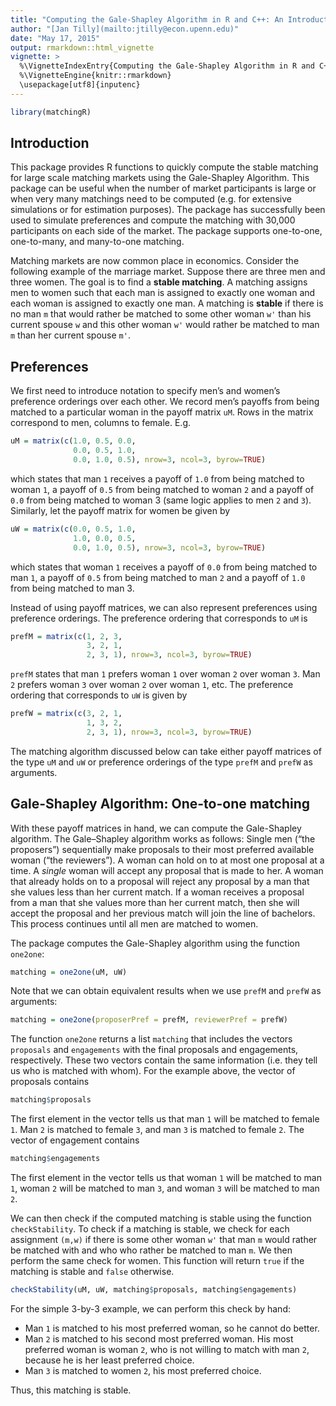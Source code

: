 ```yaml
---
title: "Computing the Gale-Shapley Algorithm in R and C++: An Introduction to matchingR"
author: "[Jan Tilly](mailto:jtilly@econ.upenn.edu)"
date: "May 17, 2015"
output: rmarkdown::html_vignette
vignette: >
  %\VignetteIndexEntry{Computing the Gale-Shapley Algorithm in R and C++: An Introduction to matchingR}
  %\VignetteEngine{knitr::rmarkdown}
  \usepackage[utf8]{inputenc}
---
```


```r
library(matchingR)
```

## Introduction

This package provides R functions to quickly compute the stable matching for large scale matching markets using the Gale-Shapley Algorithm. This package can be useful when the number of market participants is large or when very many matchings need to be computed (e.g. for extensive simulations or for estimation purposes). The package has successfully been used to simulate preferences and compute the matching with 30,000 participants on each side of the market. The package supports one-to-one, one-to-many, and many-to-one matching.  

Matching markets are now common place in economics. Consider the following example of the marriage market. Suppose there are three men and three women. The goal is to find a **stable matching**. A matching assigns men to women such that each man is assigned to exactly one woman and each woman is assigned to exactly one man. A matching is **stable** if there is no man `m` that would rather be matched to some other woman `w'` than his current spouse `w` and this other woman `w'` would rather be matched to man `m` than her current spouse `m'`.

## Preferences

We first need to introduce notation to specify men's and women's preference orderings over each other. We record men's payoffs from being matched to a particular woman in the payoff matrix `uM`. Rows in the matrix correspond to men, columns to female. E.g.
```r
uM = matrix(c(1.0, 0.5, 0.0,
              0.0, 0.5, 1.0,
              0.0, 1.0, 0.5), nrow=3, ncol=3, byrow=TRUE)
```
which states that man `1` receives a payoff of `1.0` from being matched to woman `1`, a payoff of `0.5` from being matched to woman `2` and a payoff of `0.0` from being matched to woman 3 (same logic applies to men `2` and `3`). Similarly, let the payoff matrix for women be given by
```r
uW = matrix(c(0.0, 0.5, 1.0,
              1.0, 0.0, 0.5,
              0.0, 1.0, 0.5), nrow=3, ncol=3, byrow=TRUE)
```
which states that woman `1` receives a payoff of `0.0` from being matched to man `1`, a payoff of `0.5` from being matched to man `2` and a payoff of `1.0` from being matched to man 3.

Instead of using payoff matrices, we can also represent preferences using preference orderings. The preference ordering that corresponds to `uM` is
```r
prefM = matrix(c(1, 2, 3,
                 3, 2, 1,
                 2, 3, 1), nrow=3, ncol=3, byrow=TRUE)
```
`prefM` states that man `1` prefers woman `1` over woman `2` over woman `3`. Man `2` prefers woman `3` over woman `2` over woman `1`, etc. The preference ordering that corresponds to `uW` is given by
```r
prefW = matrix(c(3, 2, 1,
                 1, 3, 2,
                 2, 3, 1), nrow=3, ncol=3, byrow=TRUE)
```
The matching algorithm discussed below can take either payoff matrices of the type `uM` and `uW` or preference orderings of the type `prefM` and `prefW` as arguments.

## Gale-Shapley Algorithm: One-to-one matching

With these payoff matrices in hand, we can compute the Gale-Shapley algorithm. The Gale–Shapley algorithm works as follows: Single men ("the proposers") sequentially make proposals to their most preferred available woman ("the reviewers"). A woman can hold on to at most one proposal at a time. A *single* woman will accept any proposal that is made to her. A woman that already holds on to a proposal will reject any proposal by a man that she values less than her current match. If a woman receives a proposal from a man that she values more than her current match, then she will accept the proposal and her previous match will join the line of bachelors. This process continues until all men are matched to women. 

The package computes the Gale-Shapley algorithm using the function `one2one`:
```r
matching = one2one(uM, uW)
```
Note that we can obtain equivalent results when we use `prefM` and `prefW` as arguments:
```r
matching = one2one(proposerPref = prefM, reviewerPref = prefW)
```
The function `one2one` returns a list `matching` that includes the vectors `proposals` and `engagements` with the final proposals and engagements, respectively. These two vectors contain the same information (i.e. they tell us who is matched with whom). For the example above, the vector of proposals contains
```r
matching$proposals
```
The first element in the vector tells us that man `1` will be matched to female `1`. Man `2` is matched to female `3`, and man `3` is matched to female `2`. The vector of engagement contains 
```r
matching$engagements
```
The first element in the vector tells us that woman `1` will be matched to man `1`, woman `2` will be matched to man `3`, and woman `3` will be matched to man `2`.

We can then check if the computed matching is stable using the function `checkStability`. To check if a matching is stable, we check for each assignment `(m,w)` if there is some other woman `w'` that man `m` would rather be matched with and who who rather be matched to man `m`. We then perform the same check for women. This function will return `true` if the matching is stable and `false` otherwise.
```r
checkStability(uM, uW, matching$proposals, matching$engagements)
```
For the simple 3-by-3 example, we can perform this check by hand:

 * Man `1` is matched to his most preferred woman, so he cannot do better.
 * Man `2` is matched to his second most preferred woman. His most preferred woman is woman `2`, who is not     willing to match with man `2`, because he is her least preferred choice.
 * Man `3` is matched to women `2`, his most preferred choice. 
 
Thus, this matching is stable.
